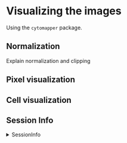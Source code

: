 # Visualizing the images {#image-visualization}

Using the `cytomapper` package.

## Normalization

Explain normalization and clipping

## Pixel visualization

## Cell visualization

## Session Info

<details>
   <summary>SessionInfo</summary>
   
```r
sessionInfo()
```
</details>
